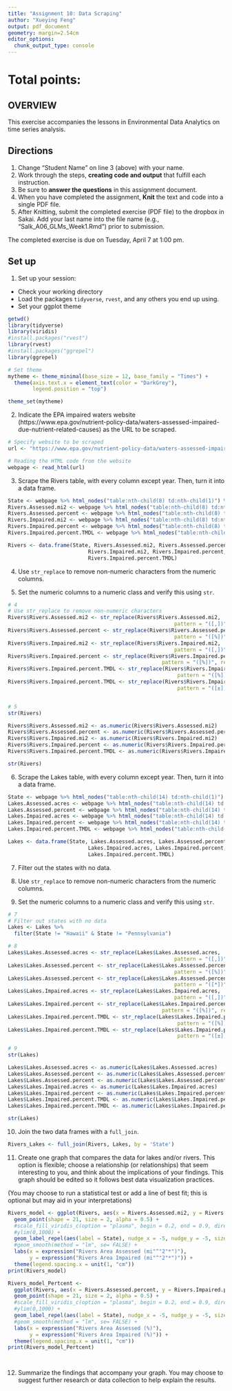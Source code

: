 ```yaml
---
title: "Assignment 10: Data Scraping"
author: "Xueying Feng"
output: pdf_document
geometry: margin=2.54cm
editor_options: 
  chunk_output_type: console
---
```


# Total points:

## OVERVIEW

This exercise accompanies the lessons in Environmental Data Analytics on time series analysis. 

## Directions
1. Change "Student Name" on line 3 (above) with your name.
3. Work through the steps, **creating code and output** that fulfill each instruction.
4. Be sure to **answer the questions** in this assignment document.
6. When you have completed the assignment, **Knit** the text and code into a single PDF file.
8. After Knitting, submit the completed exercise (PDF file) to the dropbox in Sakai. Add your last name into the file name (e.g., "Salk_A06_GLMs_Week1.Rmd") prior to submission.

The completed exercise is due on Tuesday, April 7 at 1:00 pm.

## Set up 
1. Set up your session:

* Check your working directory
* Load the packages `tidyverse`, `rvest`, and any others you end up using.
* Set your ggplot theme

```r
getwd()
library(tidyverse)
library(viridis)
#install.packages("rvest")
library(rvest)
#install.packages("ggrepel")
library(ggrepel)

# Set theme
mytheme <- theme_minimal(base_size = 12, base_family = "Times") +
  theme(axis.text.x = element_text(color = "DarkGrey"), 
        legend.position = "top")

theme_set(mytheme)

```

2. Indicate the EPA impaired waters website (https://www.epa.gov/nutrient-policy-data/waters-assessed-impaired-due-nutrient-related-causes) as the URL to be scraped. 

```r
# Specify website to be scraped
url <- "https://www.epa.gov/nutrient-policy-data/waters-assessed-impaired-due-nutrient-related-causes"

# Reading the HTML code from the website
webpage <- read_html(url)

```

3. Scrape the Rivers table, with every column except year. Then, turn it into a data frame.

```r

State <- webpage %>% html_nodes("table:nth-child(8) td:nth-child(1)") %>% html_text()
Rivers.Assessed.mi2 <- webpage %>% html_nodes("table:nth-child(8) td:nth-child(2)") %>% html_text()
Rivers.Assessed.percent <- webpage %>% html_nodes("table:nth-child(8) td:nth-child(3)") %>% html_text()
Rivers.Impaired.mi2 <- webpage %>% html_nodes("table:nth-child(8) td:nth-child(4)") %>% html_text()
Rivers.Impaired.percent <- webpage %>% html_nodes("table:nth-child(8) td:nth-child(5)") %>% html_text()
Rivers.Impaired.percent.TMDL <- webpage %>% html_nodes("table:nth-child(8) td:nth-child(6)") %>% html_text()

Rivers <- data.frame(State, Rivers.Assessed.mi2, Rivers.Assessed.percent, 
                          Rivers.Impaired.mi2, Rivers.Impaired.percent, 
                          Rivers.Impaired.percent.TMDL)
```

4. Use `str_replace` to remove non-numeric characters from the numeric columns. 

5. Set the numeric columns to a numeric class and verify this using `str`.

```r
# 4
# Use str_replace to remove non-numeric characters
Rivers$Rivers.Assessed.mi2 <- str_replace(Rivers$Rivers.Assessed.mi2,
                                                      pattern = "([,])", replacement = "")  
Rivers$Rivers.Assessed.percent <- str_replace(Rivers$Rivers.Assessed.percent,
                                                      pattern = "([%])", replacement = "")
Rivers$Rivers.Impaired.mi2 <- str_replace(Rivers$Rivers.Impaired.mi2,
                                                      pattern = "([,])", replacement = "")  
Rivers$Rivers.Impaired.percent <- str_replace(Rivers$Rivers.Impaired.percent, 
                                                  pattern = "([%])", replacement = "")
Rivers$Rivers.Impaired.percent.TMDL <- str_replace(Rivers$Rivers.Impaired.percent.TMDL, 
                                                       pattern = "([%])", replacement = "")
Rivers$Rivers.Impaired.percent.TMDL <- str_replace(Rivers$Rivers.Impaired.percent.TMDL, 
                                                       pattern = "([±])", replacement = "")


# 5
str(Rivers)

Rivers$Rivers.Assessed.mi2 <- as.numeric(Rivers$Rivers.Assessed.mi2)  
Rivers$Rivers.Assessed.percent <- as.numeric(Rivers$Rivers.Assessed.percent)
Rivers$Rivers.Impaired.mi2 <- as.numeric(Rivers$Rivers.Impaired.mi2)  
Rivers$Rivers.Impaired.percent <- as.numeric(Rivers$Rivers.Impaired.percent)
Rivers$Rivers.Impaired.percent.TMDL <- as.numeric(Rivers$Rivers.Impaired.percent.TMDL)

str(Rivers)

```

6. Scrape the Lakes table, with every column except year. Then, turn it into a data frame.

```r
State <- webpage %>% html_nodes("table:nth-child(14) td:nth-child(1)") %>% html_text()
Lakes.Assessed.acres <- webpage %>% html_nodes("table:nth-child(14) td:nth-child(2)") %>% html_text()
Lakes.Assessed.percent <- webpage %>% html_nodes("table:nth-child(14) td:nth-child(3)") %>% html_text()
Lakes.Impaired.acres <- webpage %>% html_nodes("table:nth-child(14) td:nth-child(4)") %>% html_text()
Lakes.Impaired.percent <- webpage %>% html_nodes("table:nth-child(14) td:nth-child(5)") %>% html_text()
Lakes.Impaired.percent.TMDL <- webpage %>% html_nodes("table:nth-child(14) td:nth-child(6)") %>% html_text()

Lakes <- data.frame(State, Lakes.Assessed.acres, Lakes.Assessed.percent, 
                          Lakes.Impaired.acres, Lakes.Impaired.percent, 
                          Lakes.Impaired.percent.TMDL)
```

7. Filter out the states with no data. 

8. Use `str_replace` to remove non-numeric characters from the numeric columns. 

9. Set the numeric columns to a numeric class and verify this using `str`.
```r
# 7
# Filter out states with no data
Lakes <- Lakes %>%
  filter(State != "Hawaii" & State != "Pennsylvania")

# 8
Lakes$Lakes.Assessed.acres <- str_replace(Lakes$Lakes.Assessed.acres,
                                                      pattern = "([,])", replacement = "")  
Lakes$Lakes.Assessed.percent <- str_replace(Lakes$Lakes.Assessed.percent,
                                                      pattern = "([%])", replacement = "")
Lakes$Lakes.Assessed.percent <- str_replace(Lakes$Lakes.Assessed.percent,
                                                      pattern = "([*])", replacement = "")
Lakes$Lakes.Impaired.acres <- str_replace(Lakes$Lakes.Impaired.acres,
                                                      pattern = "([,])", replacement = "")  
Lakes$Lakes.Impaired.percent <- str_replace(Lakes$Lakes.Impaired.percent, 
                                                  pattern = "([%])", replacement = "")
Lakes$Lakes.Impaired.percent.TMDL <- str_replace(Lakes$Lakes.Impaired.percent.TMDL, 
                                                       pattern = "([%])", replacement = "")
Lakes$Lakes.Impaired.percent.TMDL <- str_replace(Lakes$Lakes.Impaired.percent.TMDL, 
                                                       pattern = "([±])", replacement = "")

# 9
str(Lakes)

Lakes$Lakes.Assessed.acres <- as.numeric(Lakes$Lakes.Assessed.acres)  
Lakes$Lakes.Assessed.percent <- as.numeric(Lakes$Lakes.Assessed.percent)
Lakes$Lakes.Assessed.percent <- as.numeric(Lakes$Lakes.Assessed.percent)
Lakes$Lakes.Impaired.acres <- as.numeric(Lakes$Lakes.Impaired.acres)  
Lakes$Lakes.Impaired.percent <- as.numeric(Lakes$Lakes.Impaired.percent)
Lakes$Lakes.Impaired.percent.TMDL <- as.numeric(Lakes$Lakes.Impaired.percent.TMDL)
Lakes$Lakes.Impaired.percent.TMDL <- as.numeric(Lakes$Lakes.Impaired.percent.TMDL)

str(Lakes)
```

10. Join the two data frames with a `full_join`.

```r
Rivers_Lakes <- full_join(Rivers, Lakes, by = 'State')
```

11. Create one graph that compares the data for lakes and/or rivers. This option is flexible; choose a relationship (or relationships) that seem interesting to you, and think about the implications of your findings. This graph should be edited so it follows best data visualization practices. 

(You may choose to run a statistical test or add a line of best fit; this is optional but may aid in your interpretations)
```r
Rivers_model <- ggplot(Rivers, aes(x = Rivers.Assessed.mi2, y = Rivers.Impaired.mi2)) +
  geom_point(shape = 21, size = 2, alpha = 0.5) +
  #scale_fill_viridis_c(option = "plasma", begin = 0.2, end = 0.9, direction = -1) +
  #ylim(0,1000) +
  geom_label_repel(aes(label = State), nudge_x = -5, nudge_y = -5, size = 3, alpha = 0.8) +
  #geom_smooth(method = "lm", se= FALSE) + 
  labs(x = expression("Rivers Area Assessed (mi"^"2"*")"), 
       y = expression("Rivers Area Impaired (mi"^"2"*")")) +
  theme(legend.spacing.x = unit(1, "cm"))
print(Rivers_model)

Rivers_model_Pertcent <- 
  ggplot(Rivers, aes(x = Rivers.Assessed.percent, y = Rivers.Impaired.percent)) +
  geom_point(shape = 21, size = 2, alpha = 0.5) +
  #scale_fill_viridis_c(option = "plasma", begin = 0.2, end = 0.9, direction = -1) +
  #ylim(0,1000) +
  geom_label_repel(aes(label = State), nudge_x = -5, nudge_y = -5, size = 3, alpha = 0.8) +
  #geom_smooth(method = "lm", se= FALSE) + 
  labs(x = expression("Rivers Area Assessed (%)"), 
       y = expression("Rivers Area Impaired (%)")) +
  theme(legend.spacing.x = unit(1, "cm"))
print(Rivers_model_Pertcent)




```

12. Summarize the findings that accompany your graph. You may choose to suggest further research or data collection to help explain the results.

>
